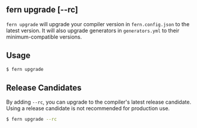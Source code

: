 ## fern upgrade [--rc]

`fern upgrade` will upgrade your compiler version in `fern.config.json` to the
latest version. It will also upgrade generators in `generators.yml` to their minimum-compatible versions.

## Usage

```bash
$ fern upgrade
```

## Release Candidates

By adding `--rc`, you can upgrade to the compiler's latest release candidate. Using a release candidate is not recommended for production use.

```bash
$ fern upgrade --rc
```